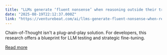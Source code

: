 ```yaml
---
title: "LLMs generate ‘fluent nonsense’ when reasoning outside their training zone"
date: "2025-08-19T22:12:37.000Z"
link: "https://venturebeat.com/ai/llms-generate-fluent-nonsense-when-reasoning-outside-their-training-zone/"
---
```


Chain-of-Thought isn't a plug-and-play solution. For developers, this research offers a blueprint for LLM testing and strategic fine-tuning.

[Read more](https://venturebeat.com/ai/llms-generate-fluent-nonsense-when-reasoning-outside-their-training-zone/)
